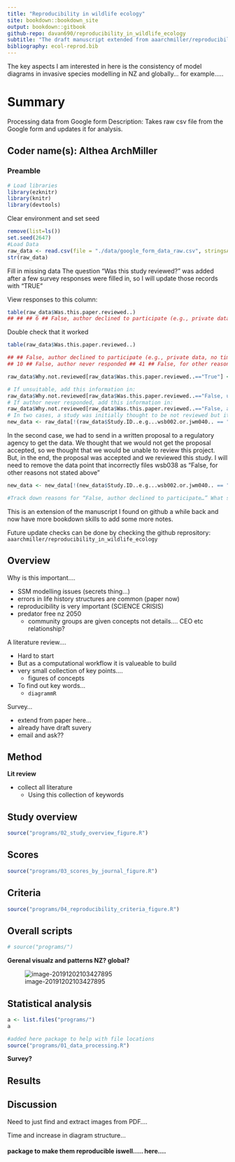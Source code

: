 ```yaml
---
title: "Reproducibility in wildlife ecology"
site: bookdown::bookdown_site
output: bookdown::gitbook
github-repo: davan690/reproducibility_in_wildlife_ecology
subtitle: "The draft manuscript extended from aaarchmiller/reproducibility_in_wildlife_ecology"
bibliography: ecol-reprod.bib
---
```


The key aspects I am interested in here is the consistency of model diagrams in invasive species modelling in NZ and globally... for example.....

<!-- ![image-20191201090804077](img\image-20191201090804077.png) -->





# Summary {#summary}

Processing data from Google form Description: Takes raw csv file from the Google form and updates it for analysis. 

## Coder name(s): Althea ArchMiller 

### Preamble 

```r
# Load libraries 
library(ezknitr) 
library(knitr) 
library(devtools) 

```

Clear environment and set seed 

```r
remove(list=ls())
set.seed(2647)
#Load Data 
raw_data <- read.csv(file = "./data/google_form_data_raw.csv", stringsAsFactors = F, header = T) 
str(raw_data) 

```

Fill in missing data The question “Was this study reviewed?” was added after a few survey responses were filled in, so I will update those records with “TRUE” 

View responses to this column:

```r
table(raw_data$Was.this.paper.reviewed..) 
## ## ## 6 ## False, author declined to participate (e.g., private data, no time, etc) ## 10 ## False, author never responded ## 41 ## False, for other reasons not stated above ## 6 ## False, unsuitable for review ## 6 ## True ## 32 Replace “” with “True” raw_data$Was.this.paper.reviewed.. <- ifelse( test = raw_data$Was.this.paper.reviewed.. == "", yes = "True", no = raw_data$Was.this.paper.reviewed..) 
```

Double check that it worked 

```r
table(raw_data$Was.this.paper.reviewed..) 

## ## False, author declined to participate (e.g., private data, no time, etc) 
## 10 ## False, author never responded ## 41 ## False, for other reasons not stated above ## 6 ## False, unsuitable for review ## 6 ## True ## 38 Why weren't studies reviewed? Create and fill out a new column for “Why not reviewed” raw_data$Why.not.reviewed <- NA Fill in with “NA-Was reviewed” for all reviewed studies: 

raw_data$Why.not.reviewed[raw_data$Was.this.paper.reviewed..=="True"] <- "NA: Study was reviewed" 

# If unsuitable, add this information in: 
raw_data$Why.not.reviewed[raw_data$Was.this.paper.reviewed..=="False, unsuitable for review"] <- "Unsuitable for review" 
# If author never responded, add this information in:
raw_data$Why.not.reviewed[raw_data$Was.this.paper.reviewed..=="False, author never responded"] <- "No correspondence" 
# In two cases, a study was initially thought to be not reviewed but it was. One example of this was jwm027, where the author was slow to respond, but eventually did send us data. This was classified incorrectly in Google form as “False, author never responded.” I need to remove this specific data point. 
new_data <- raw_data[!(raw_data$Study.ID..e.g...wsb002.or.jwm040.. == "jwm027" & raw_data$Was.this.paper.reviewed.. == "False, author never responded"),] 
```
In the second case, we had to send in a written proposal to a regulatory agency to get the data. We thought that we would not get the proposal accepted, so we thought that we would be unable to review this project. But, in the end, the proposal was accepted and we reviewed this study. I will need to remove the data point that incorrectly files wsb038 as “False, for other reasons not stated above” 

```r
new_data <- new_data[!(new_data$Study.ID..e.g...wsb002.or.jwm040.. == "wsb038" & new_data$Was.this.paper.reviewed.. == "False, for other reasons not stated above"),]

#Track down reasons for “False, author declined to participate…” What studies was this true for? new_data$Study.ID..e.g...wsb002.or.jwm040.[new_data$Was.this.paper.reviewed.. == "False, author declined to participate (e.g., private data, no time, etc)"] ## [1] "jwm003" "jwm005" "jwm011" "jwm016" "jwm031" "wsb001" "wsb005" ## [8] "wsb039" "wsb037" "jwm036" I want to classify responses: jwm003: proprietary/confidential data jwm005: no reason given, just declined to participate jwm011: not enough time to prepare data jwm016: future articles on same data jwm031: no reason given, just declined to participate wsb001: proprietary/confidential data wsb005: not enough time to prepare data wsb039: proprietary/confidential data wsb037: proprietary/confidential data, noteably, author states the study is not reproducible jwm036: not enough time to prepare data, noteably, author states the study is not reproducible new_data$Why.not.reviewed <- ifelse(test = new_data$Study.ID..e.g...wsb002.or.jwm040\. == "jwm003" | new_data$Study.ID..e.g...wsb002.or.jwm040\. == "wsb039" | new_data$Study.ID..e.g...wsb002.or.jwm040\. == "wsb037" | new_data$Study.ID..e.g...wsb002.or.jwm040\. == "wsb001", yes = "Author Declined: Proprietary/confidential data", no = ifelse(test = new_data$Study.ID..e.g...wsb002.or.jwm040\. == "jwm005" | new_data$Study.ID..e.g...wsb002.or.jwm040\. == "jwm031", yes = "Author Declined: No reason given", no = ifelse(test = new_data$Study.ID..e.g...wsb002.or.jwm040\. == "jwm011" | new_data$Study.ID..e.g...wsb002.or.jwm040\. == "wsb005" | new_data$Study.ID..e.g...wsb002.or.jwm040\. == "jwm036", yes = "Author Declined: Not enough time", no = ifelse(test = new_data$Study.ID..e.g...wsb002.or.jwm040\. == "jwm016", yes = "Author Declined: Data saved for future article", no = new_data$Why.not.reviewed)) )) Track down reasons for “False, for other reasons not stated above” What studies was this true for? new_data$Study.ID..e.g...wsb002.or.jwm040.[new_data$Was.this.paper.reviewed.. == "False, for other reasons not stated above"] ## [1] "wsb020" "wsb029" "wsb007" "wsb027" "jwm038" Classify reasons: wsb020: unable to contact primary investigator, but co-author informed us also proprietary/confidential data wsb029: did not hear back from author, incorrectly coded: should have been “No correspondence” wsb007: author wanted to participate, but did not send data in time wsb027: author wanted to participate, but did not send data in time jwm038: unable to find email for author, incorrectly coded: Should have been “No correspondence” new_data$Why.not.reviewed <- ifelse(test = new_data$Study.ID..e.g...wsb002.or.jwm040\. == "wsb020", yes = "Author Declined: Proprietary/confidential data", no = ifelse(test = new_data$Study.ID..e.g...wsb002.or.jwm040\. == "wsb029" | new_data$Study.ID..e.g...wsb002.or.jwm040\. == "jwm038", yes = "No correspondence", no = ifelse(test = new_data$Study.ID..e.g...wsb002.or.jwm040\. == "wsb007" | new_data$Study.ID..e.g...wsb002.or.jwm040\. == "wsb027", yes = "Author wanted to participate, but did not send data", no = new_data$Why.not.reviewed))) Look at results table(new_data$Why.not.reviewed) ## ## Author Declined: Data saved for future article ## 1 ## Author Declined: No reason given ## 2 ## Author Declined: Not enough time ## 3 ## Author Declined: Proprietary/confidential data ## 5 ## Author wanted to participate, but did not send data ## 2 ## NA: Study was reviewed ## 38 ## No correspondence ## 42 ## Unsuitable for review ## 6 sum(table(new_data$Why.not.reviewed)) ## [1] 99 Add in journal column new_data$journal[grep("jwm", x = new_data$Study.ID..e.g...wsb002.or.jwm040.)] <- "JWM" new_data$journal[grep("wsb", x = new_data$Study.ID..e.g...wsb002.or.jwm040.)] <- "WSB" table(new_data$journal) ## ## JWM WSB ## 47 52 Summarize results for studies that were reviewed There were two reviewers for each reviewed study: table(new_data$Study.ID..e.g...wsb002.or.jwm040.[new_data$Was.this.paper.reviewed..=="True"]) ## ## jwm004 jwm010 jwm019 jwm022 jwm024 jwm027 jwm028 wsb004 wsb006 wsb008 ## 2 2 2 2 2 2 2 2 2 2 ## wsb010 wsb013 wsb014 wsb015 wsb018 wsb023 wsb028 wsb035 wsb038 ## 2 2 2 2 2 2 2 2 2 So, we need to average the scores to the questions: “Were.the.study.s.figures.reproduced..” “Were.the.numbers.in.the.study.s.tables.and.or.results.text.quantitatively.reproduced..” “Were.the.study.s.conclusions.reproduced..” Subset data to reviewed studies only and check for missing data, where there should be data: reviewed_data <- new_data[new_data$Was.this.paper.reviewed..=="True",] summary(reviewed_data$Were.the.study.s.figures.reproduced..) ## Min. 1st Qu. Median Mean 3rd Qu. Max. NA's ## 1.000 1.750 4.000 3.361 5.000 5.000 2 summary(reviewed_data$Were.the.numbers.in.the.study.s.tables.and.or.results.text.quantitatively.reproduced..) ## Min. 1st Qu. Median Mean 3rd Qu. Max. NA's ## 1.000 2.000 4.000 3.297 4.000 5.000 1 summary(reviewed_data$Were.the.study.s.conclusions.reproduced..) ## Min. 1st Qu. Median Mean 3rd Qu. Max. NA's ## 1.000 3.000 4.000 3.703 5.000 5.000 1 For one of these studies with NAs, there were no figures, so I will replace with a “99” reviewed_data$Were.the.study.s.figures.reproduced..[reviewed_data$Study.ID..e.g...wsb002.or.jwm040\. == "wsb018"] <- 99 For another of these studies, the study was completely unreproducible, so the reviewer erroneously didn't answer these questions. These should have been “1s” reviewed_data$Were.the.study.s.figures.reproduced..[reviewed_data$Study.ID..e.g...wsb002.or.jwm040\. == "wsb008"] <- 1 reviewed_data$Were.the.numbers.in.the.study.s.tables.and.or.results.text.quantitatively.reproduced..[ reviewed_data$Study.ID..e.g...wsb002.or.jwm040\. == "wsb008"] <- 1 reviewed_data$Were.the.study.s.conclusions.reproduced..[reviewed_data$Study.ID..e.g...wsb002.or.jwm040\. == "wsb008"] <- 1 Summarize information by reviewed study with a for-loop study_names <- unique(reviewed_data$Study.ID..e.g...wsb002.or.jwm040.) for(ss in 1:length(study_names)){ subsetdata <- reviewed_data[reviewed_data$Study.ID..e.g...wsb002.or.jwm040.==study_names[ss],] # Check for disagreements amongst answers if(length(unique(subsetdata[,"Data.readily.available."]))>=2){ print(paste(study_names[ss], "error: data readily available")) } if(length(unique(subsetdata[,"Was.the.data.pre.processed.or.shared.in.original.raw.format." ]))>=2){ print(paste(study_names[ss], "error: was data pre processed")) } if(length(unique(subsetdata[,"Code.available" ]))>=2){ print(paste(study_names[ss], "error: code available")) } if(length(unique(subsetdata[,"Analysis.was.entirely.code.based" ]))>=2){ print(paste(study_names[ss], "error: was analysis code based")) } if(length(unique(subsetdata[,"Can.code.be.run.as.is.." ]))>=2){ print(paste(study_names[ss], "error: Can.code.be.run.as.is..")) } if(length(unique(subsetdata[,"Open.source.file.formats.used." ]))>=2){ print(paste(study_names[ss], "error: open source formats")) } } ## [1] "wsb028 error: data readily available" ## [1] "jwm019 error: open source formats" ## [1] "wsb013 error: code available" ## [1] "wsb013 error: open source formats" ## [1] "wsb035 error: data readily available" ## [1] "wsb035 error: was analysis code based" ## [1] "wsb004 error: was data pre processed" ## [1] "jwm010 error: was data pre processed" ## [1] "jwm010 error: was analysis code based" ## [1] "jwm010 error: Can.code.be.run.as.is.." ## [1] "wsb018 error: data readily available" ## [1] "wsb018 error: open source formats" ## [1] "wsb006 error: data readily available" ## [1] "wsb006 error: was data pre processed" ## [1] "wsb006 error: was analysis code based" ## [1] "wsb006 error: Can.code.be.run.as.is.." ## [1] "wsb006 error: open source formats" ## [1] "wsb023 error: was analysis code based" ## [1] "wsb010 error: was data pre processed" ## [1] "wsb010 error: Can.code.be.run.as.is.." ## [1] "wsb010 error: open source formats" ## [1] "wsb014 error: data readily available" ## [1] "wsb014 error: code available" ## [1] "wsb014 error: open source formats" ## [1] "jwm022 error: data readily available" ## [1] "jwm022 error: was data pre processed" ## [1] "jwm022 error: code available" ## [1] "jwm022 error: Can.code.be.run.as.is.." ## [1] "wsb008 error: data readily available" ## [1] "wsb008 error: code available" ## [1] "wsb008 error: Can.code.be.run.as.is.." ## [1] "jwm024 error: was analysis code based" ## [1] "jwm024 error: Can.code.be.run.as.is.." ## [1] "jwm028 error: was data pre processed" ## [1] "jwm028 error: was analysis code based" ## [1] "jwm028 error: Can.code.be.run.as.is.." ## [1] "jwm004 error: open source formats" ## [1] "wsb038 error: Can.code.be.run.as.is.." ## [1] "jwm027 error: open source formats" Fix anomolies listed above: Data was readily available Data was sent by author so “was data readily available” should be “False” True for: wsb028, wsb018, wsb006, wsb014, wsb008 Data was available in paper, so “was data readily available” should be “True” True for: wsb035, jwm022 reviewed_data$Data.readily.available. <- ifelse( test = reviewed_data$Study.ID..e.g...wsb002.or.jwm040\. == "wsb028" | reviewed_data$Study.ID..e.g...wsb002.or.jwm040\. == "wsb018" | reviewed_data$Study.ID..e.g...wsb002.or.jwm040\. == "wsb006" | reviewed_data$Study.ID..e.g...wsb002.or.jwm040\. == "wsb014" | reviewed_data$Study.ID..e.g...wsb002.or.jwm040\. == "wsb008", yes = "False", no = ifelse( test = reviewed_data$Study.ID..e.g...wsb002.or.jwm040\. == "wsb035" | reviewed_data$Study.ID..e.g...wsb002.or.jwm040\. == "jwm022", yes = "True", no = reviewed_data$Data.readily.available. ) ) Was code available? For jwm022 and wsb008, code actually was available For wsb013 and wsb014, analysis was not code-based so should be “Not applicable..” reviewed_data$Code.available <- ifelse( test = reviewed_data$Study.ID..e.g...wsb002.or.jwm040\. == "jwm022" | reviewed_data$Study.ID..e.g...wsb002.or.jwm040\. == "wsb008", yes = "True", no = ifelse( test = reviewed_data$Study.ID..e.g...wsb002.or.jwm040\. == "wsb013" | reviewed_data$Study.ID..e.g...wsb002.or.jwm040\. == "wsb014", yes = "Not applicable (e.g., not analyzed with code-based software)", no = reviewed_data$Code.available )) Analysis was entirely code based Actually true for wsb035, jwm010, wsb006, wsb023, jwm024 and jwm028 reviewed_data$Analysis.was.entirely.code.based <- ifelse( test = reviewed_data$Study.ID..e.g...wsb002.or.jwm040\. == "wsb035" | reviewed_data$Study.ID..e.g...wsb002.or.jwm040\. == "jwm010" | reviewed_data$Study.ID..e.g...wsb002.or.jwm040\. == "wsb006" | reviewed_data$Study.ID..e.g...wsb002.or.jwm040\. == "wsb023" | reviewed_data$Study.ID..e.g...wsb002.or.jwm040\. == "jwm024" | reviewed_data$Study.ID..e.g...wsb002.or.jwm040\. == "jwm028", yes = "True", no = reviewed_data$Analysis.was.entirely.code.based) Data was pre-processed True for wsb004 and wsb010, but raw data for jwm010, wsb006, jwm022 reviewed_data$Was.the.data.pre.processed.or.shared.in.original.raw.format. <- ifelse( test = reviewed_data$Study.ID..e.g...wsb002.or.jwm040\. == "wsb004" | reviewed_data$Study.ID..e.g...wsb002.or.jwm040\. == "wsb010" | reviewed_data$Study.ID..e.g...wsb002.or.jwm040\. == "jwm028", yes = "Pre-processed", no = ifelse( test = reviewed_data$Study.ID..e.g...wsb002.or.jwm040\. == "jwm010" | reviewed_data$Study.ID..e.g...wsb002.or.jwm040\. == "wsb006" | reviewed_data$Study.ID..e.g...wsb002.or.jwm040\. == "jwm022", yes = "Raw format", no = reviewed_data$Was.the.data.pre.processed.or.shared.in.original.raw.format. )) Can code be run as is? Make sure this is “NA” for studies without code provided reviewed_data$Can.code.be.run.as.is..[reviewed_data$Code.available=="False"] <- NA For jwm022, the code could be run as-is, but this was mistakenly not completed on survey: reviewed_data$Can.code.be.run.as.is..[reviewed_data$Study.ID..e.g...wsb002.or.jwm040.=="jwm022"] <- 5 The rest are just from where there are slight ranking changes between both reviewers, so they'll be averaged out in the next step Update whether open source formats were used Studies jwm019, wsb006, wsb010, wsb014, jwm027 used open source formats like csv, R, unmarked, etc. Studies wsb013, wsb018, jwm004 used proprietary formats like JMP, ArcGIS, and Excel open <- c("jwm019", "wsb006", "wsb010", "wsb014", "jwm027") proprietary <- c("wsb013", "wsb018", "jwm004") Update discrepancies reviewed_data$Open.source.file.formats.used.[reviewed_data$Study.ID..e.g...wsb002.or.jwm040\. %in% open] <- "True" reviewed_data$Open.source.file.formats.used.[reviewed_data$Study.ID..e.g...wsb002.or.jwm040\. %in% proprietary] <- "False" Average numerical results and simultaneously check for errors New dataset for averaged data averages <- as.data.frame(matrix(NA, ncol = 6, nrow = length(study_names))) colnames(averages) <- c("studyID", "graphsReproduced", "numbersReproduced", "conclusionsReproduced", "codeRunsAsIs", "journal") for(ss in 1:length(study_names)){ subsetdata <- reviewed_data[reviewed_data$Study.ID..e.g...wsb002.or.jwm040.==study_names[ss],] # Check for disagreements amongst answers if(length(unique(subsetdata[,"Data.readily.available."]))>=2){ print(paste(study_names[ss], "error: data readily available")) } if(length(unique(subsetdata[,"Was.the.data.pre.processed.or.shared.in.original.raw.format." ]))>=2){ print(paste(study_names[ss], "error: was data pre processed")) } if(length(unique(subsetdata[,"Code.available" ]))>=2){ print(paste(study_names[ss], "error: code available")) } if(length(unique(subsetdata[,"Analysis.was.entirely.code.based" ]))>=2){ print(paste(study_names[ss], "error: was analysis code based")) } # Average over numerical responses averages$studyID[ss] <- study_names[ss] averages$graphsReproduced[ss] <- ifelse(study_names[ss] == "wsb018", yes = NA, no = mean(subsetdata$Were.the.study.s.figures.reproduced.., na.rm = T)) averages$numbersReproduced[ss] <- mean(subsetdata$Were.the.numbers.in.the.study.s.tables.and.or.results.text.quantitatively.reproduced..) averages$conclusionsReproduced[ss] <- mean(subsetdata$Were.the.study.s.conclusions.reproduced..) averages$codeRunsAsIs[ss] <- mean(subsetdata$Can.code.be.run.as.is..) averages$journal[ss] <- subsetdata$journal[1] averages$dataAvailable[ss] <- subsetdata$Data.readily.available.[1] averages$preProcessed[ss] <- subsetdata$Was.the.data.pre.processed.or.shared.in.original.raw.format.[1] averages$codeBased[ss] <- subsetdata$Analysis.was.entirely.code.based[1] averages$codeAvailable[ss] <- subsetdata$Code.available[1] averages$openSource[ss] <- subsetdata$Open.source.file.formats.used.[1] } Do results look right? summary(averages) ## studyID graphsReproduced numbersReproduced ## Length:19 Min. :1.000 Min. :1.000 ## Class :character 1st Qu.:1.750 1st Qu.:2.000 ## Mode :character Median :3.500 Median :4.000 ## Mean :3.278 Mean :3.237 ## 3rd Qu.:4.875 3rd Qu.:4.000 ## Max. :5.000 Max. :5.000 ## NA's :1 ## conclusionsReproduced codeRunsAsIs journal ## Min. :1.000 Min. :2.000 Length:19 ## 1st Qu.:2.250 1st Qu.:3.000 Class :character ## Median :4.500 Median :3.750 Mode :character ## Mean :3.632 Mean :3.650 ## 3rd Qu.:5.000 3rd Qu.:4.375 ## Max. :5.000 Max. :5.000 ## NA's :9 ## dataAvailable preProcessed codeBased ## Length:19 Length:19 Length:19 ## Class :character Class :character Class :character ## Mode :character Mode :character Mode :character ## ## ## ## ## codeAvailable openSource ## Length:19 Length:19 ## Class :character Class :character ## Mode :character Mode :character ## ## ## ## If it was not code based, then codeAvailable should equal NA averages$codeAvailable[averages$codeBased=="False"] <- NA For wsb035, there are a few categories that do not apply, because it was a primarily simulated dataset, so they'll be converted to NA averages$openSource[averages$studyID=="wsb035"] <- NA averages$preProcessed[averages$studyID=="wsb035"] <- NA averages$dataAvailable[averages$studyID=="wsb035"] <- NA averages$codeBased[averages$studyID=="wsb035"] <- NA Save Data save(averages, file = "data/processed_data/averages_of_reviewed_studies.Rdata") save(reviewed_data, file = "data/processed_data/reviewed_studies_data.Rdata") save(new_data, file = "data/processed_data/all_studies_data.Rdata") Footer devtools::session_info() ## Session info ------------------------------------------------------------- ## setting value ## version R version 3.3.2 (2016-10-31) ## system x86_64, darwin13.4.0 ## ui RStudio (1.0.143) ## language (EN) ## collate en_US.UTF-8 ## tz <na>## date 2019-02-22 ## Packages ----------------------------------------------------------------- ## package * version date source ## base * 3.3.2 2016-10-31 local ## datasets * 3.3.2 2016-10-31 local ## devtools * 1.13.3 2017-08-02 CRAN (R 3.3.2) ## digest 0.6.12 2017-01-27 CRAN (R 3.3.2) ## evaluate 0.10.1 2017-06-24 CRAN (R 3.3.2) ## ezknitr * 0.6 2016-09-16 CRAN (R 3.3.0) ## graphics * 3.3.2 2016-10-31 local ## grDevices * 3.3.2 2016-10-31 local ## highr 0.6 2016-05-09 CRAN (R 3.3.0) ## knitr * 1.17 2017-08-10 CRAN (R 3.3.2) ## magrittr 1.5 2014-11-22 CRAN (R 3.3.0) ## markdown 0.8 2017-04-20 CRAN (R 3.3.2) ## memoise 1.1.0 2017-04-21 CRAN (R 3.3.2) ## methods * 3.3.2 2016-10-31 local ## mime 0.5 2016-07-07 CRAN (R 3.3.0) ## R.methodsS3 1.7.1 2016-02-16 CRAN (R 3.3.0) ## R.oo 1.21.0 2016-11-01 CRAN (R 3.3.0) ## R.utils 2.5.0 2016-11-07 CRAN (R 3.3.0) ## rstudioapi 0.7 2017-09-07 CRAN (R 3.3.2) ## stats * 3.3.2 2016-10-31 local ## stringi 1.1.5 2017-04-07 CRAN (R 3.3.2) ## stringr 1.2.0 2017-02-18 CRAN (R 3.3.2) ## tools 3.3.2 2016-10-31 local ## utils * 3.3.2 2016-10-31 local ## withr 2.0.0 2017-07-28 CRAN (R 3.3.2) spun with: ezknitr::ezspin(file = “programs/01_data_processing.R”, keep_md = FALSE, out_dir = “html_reports”, fig_dir = “figures”)</na>
```


This is an extension of the manuscript I found on github a while back and now have more bookdown skills to add some more notes.

Future update checks can be done by checking the github reprository: `aaarchmiller/reproducibility_in_wildlife_ecology`


## Overview

Why is this important....

- SSM modelling issues (secrets thing...)
- errors in life history structures are common (paper now)
- reproducibility is very important (SCIENCE CRISIS)
- predator free nz 2050
  - community groups are given concepts not details.... CEO etc relationship?


A literature review....

- Hard to start
- But as a computational workflow it is valueable to build
- very small collection of key points....
  - figures of concepts
- To find out key words...
  - `diagrammR`



Survey...

- extend from paper here...
- already have draft suvery
- email and ask??



## Method

**Lit review**

- collect all literature
  - Using this collection of keywords



## Study overview

```r
source("programs/02_study_overview_figure.R")
```

## Scores

```r
source("programs/03_scores_by_journal_figure.R")
```

## Criteria

```r
source("programs/04_reproducibility_criteria_figure.R")
```


## Overall scripts

```r
# source("programs/")
```

**Gerenal visualz and patterns NZ? global?**

![image-20191202103427895](img\image-20191202103427895.png)


## Statistical analysis

```r
a <- list.files("programs/")
a

#added here package to help with file locations
source("programs/01_data_processing.R")
```


**Survey?**



## Results



## Discussion

Need to just find and extract images from PDF....





Time and increase in diagram structure... 

#### package to make them reproducible iswell..... here....
